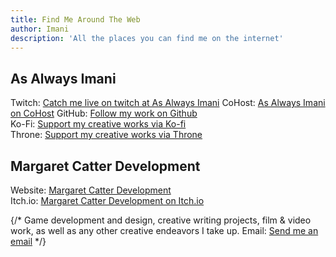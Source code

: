 ```yaml
---
title: Find Me Around The Web
author: Imani
description: 'All the places you can find me on the internet'
---
```


## As Always Imani

Twitch: [Catch me live on twitch at As Always Imani](https://www.twitch.tv/asalwaysimani)
CoHost: [As Always Imani on CoHost](https://cohost.org/asalwaysimani) 
GitHub: [Follow my work on Github](https://github.com/asalwaysimani)  
Ko-Fi: [Support my creative works via Ko-fi](https://ko-fi.com/asalwaysimani)  
Throne: [Support my creative works via Throne](https://throne.me/u/asalwaysimani)  

## Margaret Catter Development

Website: [Margaret Catter Development](https://margaretcatter.dev)  
Itch.io: [Margaret Catter Development on Itch.io](https://margaretcatter.itch.io/)

{/* Game development and design, creative writing projects, film & video work, as well as any  other creative endeavors I take up.
Email: [Send me an email](contact@margaretcatter.dev) */}

